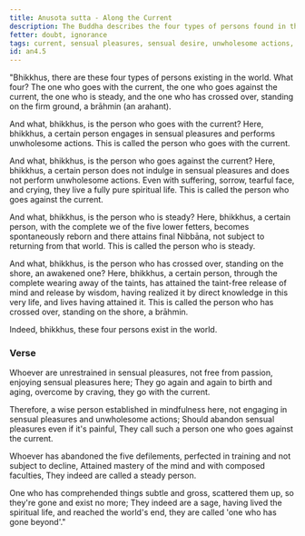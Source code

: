 ```yaml
---
title: Anusota sutta - Along the Current
description: The Buddha describes the four types of persons found in the world - those who go with the current, those who go against the current, those who are steady, and those who have crossed over, standing on the firm ground, arahants.
fetter: doubt, ignorance
tags: current, sensual pleasures, sensual desire, unwholesome actions, arahant, an, an4
id: an4.5
---
```


"Bhikkhus, there are these four types of persons existing in the world. What four? The one who goes with the current, the one who goes against the current, the one who is steady, and the one who has crossed over, standing on the firm ground, a brāhmin (an arahant).

And what, bhikkhus, is the person who goes with the current? Here, bhikkhus, a certain person engages in sensual pleasures and performs unwholesome actions. This is called the person who goes with the current.

And what, bhikkhus, is the person who goes against the current? Here, bhikkhus, a certain person does not indulge in sensual pleasures and does not perform unwholesome actions. Even with suffering, sorrow, tearful face, and crying, they live a fully pure spiritual life. This is called the person who goes against the current.

And what, bhikkhus, is the person who is steady? Here, bhikkhus, a certain person, with the complete we of the five lower fetters, becomes spontaneously reborn and there attains final Nibbāna, not subject to returning from that world. This is called the person who is steady.

And what, bhikkhus, is the person who has crossed over, standing on the shore, an awakened one? Here, bhikkhus, a certain person, through the complete wearing away of the taints, has attained the taint-free release of mind and release by wisdom, having realized it by direct knowledge in this very life, and lives having attained it. This is called the person who has crossed over, standing on the shore, a brāhmin.

Indeed, bhikkhus, these four persons exist in the world.

### Verse

Whoever are unrestrained in sensual pleasures,
not free from passion, enjoying sensual pleasures here;
They go again and again to birth and aging,
overcome by craving, they go with the current.

Therefore, a wise person established in mindfulness here,
not engaging in sensual pleasures and unwholesome actions;
Should abandon sensual pleasures even if it's painful,
They call such a person one who goes against the current.

Whoever has abandoned the five defilements,
perfected in training and not subject to decline,
Attained mastery of the mind and with composed faculties,
They indeed are called a steady person.

One who has comprehended things subtle and gross,
scattered them up, so they're gone and exist no more;
They indeed are a sage, having lived the spiritual life,
and reached the world's end, they are called 'one who has gone beyond'."